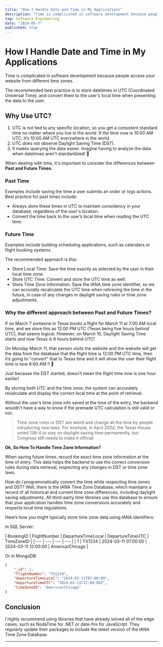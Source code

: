 ```yaml
---
title: "How I Handle Date and Time in My Applications"
description: "Time is complicated in software development because people access your website from different time zones."
tag: Software Engineering
date: "2024-05-7"
published: true
---
```

# How I Handle Date and Time in My Applications

Time is complicated in software development because people access your website from different time zones.

The recommended best practice is to store datetimes in UTC (Coordinated Universal Time), and convert them to the user's local time when presenting the data to the user.

## Why Use UTC?

1. UTC is not tied to any specific location, so you get a consistent standard time no matter where you live in the world. 
If the time now is 10:00 AM UTC, It’s 10:00 AM UTC everywhere in the world.
2. UTC does not observe Daylight Saving Time (DST).
3. It makes querying the data easier. Imagine having to analyze the data when datetimes aren't standardized! 🥴

When dealing with time, it's important to consider the differences between **Past and Future Times.**

### Past Time
Examples include saving the time a user submits an order or logs actions.
Best practice for past times include:

- Always store these times in UTC to maintain consistency in your database, regardless of the user's location.
- Convert the time back to the user’s local time when reading the UTC time.

### Future Time
Examples include building scheduling applications, such as calendars or flight booking systems. 

The recommended approach is this:

- Store Local Time: Save the time exactly as selected by the user in their local time zone.
- Store UTC Time: Convert and store the UTC time as well.
- Store Time Zone Information: Save the IANA time zone identifier, so we can accuratly recalculate the UTC time when retireving the time in the future, in case of any changes in daylight saving rules or time zone adjustments.

### Why the different approach between Past and Future Times?

If on March 7 someone in Texas books a flight for March 11 at 7:00 AM local time, and we store this as 12:00 PM UTC (Texas being five hours behind UTC), that seems logical. However, on March 10, Daylight Saving Time starts and now Texas is 6 hours behind UTC!

On Monday March 11, that person visits the website and the website will get the data from the database that the flight time is 12:00 PM UTC time, then it’s going to "convert" that to Texas time and it will show the user their flight time is now 6:00 AM !! 🤯

Just because the DST started, doesn’t mean the flight time now is one hour earlier!

By storing both UTC and the time zone, the system can accurately recalculate and display the correct local time at the point of retrieval.

Without the user’s time zone info saved at the time of the entry, the backend wouldn’t have a way to know if the premade UTC calculation is still valid or not.

> Time zone rules or DST are weird and change all the time by people introducing new laws.
For example, in April 2024, the Texas House voted 138-4 to stay on daylight saving time permanently, but Congress still needs to make it official.
> 

**Ok, So How To Handle Time Zone Information?**

When saving future times, record the exact time zone information at the time of entry.
This data helps the backend to use the correct conversion rules during data retrieval, respecting any changes in DST or time zone laws.

How do I programmatically convert the time while respecting time zones and DST? Well, there is the IANA Time Zone Database, which maintains a record of all historical and current time zone differences, including daylight saving adjustments. All third-party time libraries use this database to ensure that your application handles time zone conversions accurately and respects local time regulations.

Here’s how you might typically store time zone data using IANA identifiers:

In SQL Server:

| BookingID  | FlightNumber | DepartureTimeLocal | DepartureTimeUTC | TimeZoneID |
| --- | --- | --- | --- |
| 1 | TX1234 | 2024-03-11 07:00:00 | 2024-03-11 12:00:00 | America/Chicago |

Or in MongoDB:

```json
{
    "_id": 1,
    "flightNumber": "TX1234",
    "departureTimeLocal": "2024-03-11T07:00:00",
    "departureTimeUTC": "2024-03-11T12:00:00Z",
    "timeZoneID": "America/Chicago"
}
```

## **Conclusion**

I highly recommend using libraries that have already solved all of the edge cases, such as NodaTime for .NET or date-fns for JavaScript. They regularly update their packages to include the latest version of the IANA Time Zone Database.

---